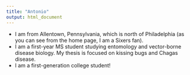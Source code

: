 ```yaml
---
title: "Antonio"
output: html_document
---
```

- I am from Allentown, Pennsylvania, which is north of Philadelphia (as you can see from the home page, I am a Sixers fan).
- I am a first-year MS student studying entomology and vector-borne disease biology. My thesis is focused on kissing bugs and Chagas disease.
- I am a first-generation college student! 